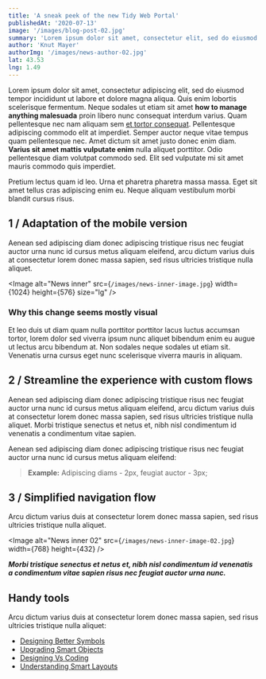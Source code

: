 ```yaml
---
title: 'A sneak peek of the new Tidy Web Portal'
publishedAt: '2020-07-13'
image: '/images/blog-post-02.jpg'
summary: 'Lorem ipsum dolor sit amet, consectetur elit, sed do eiusmod tempor incididunt.'
author: 'Knut Mayer'
authorImg: '/images/news-author-02.jpg'
lat: 43.53
lng: 1.49
---
```


Lorem ipsum dolor sit amet, consectetur adipiscing elit, sed do eiusmod tempor incididunt ut labore et dolore magna aliqua. Quis enim lobortis scelerisque fermentum. Neque sodales ut etiam sit amet **how to manage anything malesuada** proin libero nunc consequat interdum varius. Quam pellentesque nec nam aliquam sem [et tortor consequat](#0). Pellentesque adipiscing commodo elit at imperdiet. Semper auctor neque vitae tempus quam pellentesque nec. Amet dictum sit amet justo donec enim diam. **Varius sit amet mattis vulputate enim** nulla aliquet porttitor. Odio pellentesque diam volutpat commodo sed. Elit sed vulputate mi sit amet mauris commodo quis imperdiet.

Pretium lectus quam id leo. Urna et pharetra pharetra massa massa. Eget sit amet tellus cras adipiscing enim eu. Neque aliquam vestibulum morbi blandit cursus risus.

<Separator />

## 1 / Adaptation of the mobile version

Aenean sed adipiscing diam donec adipiscing tristique risus nec feugiat auctor urna nunc id cursus metus aliquam eleifend, arcu dictum varius duis at consectetur lorem donec massa sapien, sed risus ultricies tristique nulla aliquet.

<Image
  alt="News inner"
  src={`/images/news-inner-image.jpg`}
  width={1024}
  height={576}
  size="lg"
/>

### Why this change seems mostly visual

Et leo duis ut diam quam nulla porttitor porttitor lacus luctus accumsan tortor, lorem dolor sed viverra ipsum nunc aliquet bibendum enim eu augue ut lectus arcu bibendum at. Non sodales neque sodales ut etiam sit. Venenatis urna cursus eget nunc scelerisque viverra mauris in aliquam.

<Separator />

## 2 / Streamline the experience with custom flows

Aenean sed adipiscing diam donec adipiscing tristique risus nec feugiat auctor urna nunc id cursus metus aliquam eleifend, arcu dictum varius duis at consectetur lorem donec massa sapien, sed risus ultricies tristique nulla aliquet. Morbi tristique senectus et netus et, nibh nisl condimentum id venenatis a condimentum vitae sapien.

Aenean sed adipiscing diam donec adipiscing tristique risus nec feugiat auctor urna nunc id cursus metus aliquam eleifend:

> **Example:** Adipiscing diams - 2px, feugiat auctor - 3px;

<Separator />

## 3 / Simplified navigation flow

Arcu dictum varius duis at consectetur lorem donec massa sapien, sed risus ultricies tristique nulla aliquet.

<Image
  alt="News inner 02"
  src={`/images/news-inner-image-02.jpg`}
  width={768}
  height={432}
/>

**_Morbi tristique senectus et netus et, nibh nisl condimentum id venenatis a condimentum vitae sapien risus nec feugiat auctor urna nunc._**

<Separator />

## Handy tools

Arcu dictum varius duis at consectetur lorem donec massa sapien, sed risus ultricies tristique nulla aliquet:

- [Designing Better Symbols](#0)
- [Upgrading Smart Objects](#0)
- [Designing Vs Coding](#0)
- [Understanding Smart Layouts](#0)
